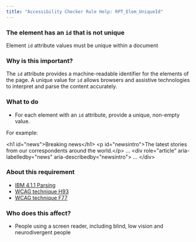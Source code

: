 ```yaml
---
title: "Accessibility Checker Rule Help: RPT_Elem_UniqueId"
---
```


<div className="toolHelp">
<Row>
<Column colLg={16} colMd={8} colSm={4} className="toolHead">

### The element has an `id` that is not unique

<div id="locLevel"></div>

Element `id` attribute values must be unique within a document

</Column>
</Row>
<Row>
<Column colLg={11} colMd={5} colSm={4} className="toolMain">

### Why is this important?

The `id` attribute provides a machine-readable identifier for the elements of the page. A unique value for `id` allows browsers and assistive technologies to interpret and parse the content accurately.

<div id="locSnippet"></div>

### What to do

 * For each element with an `id` attribute, provide a unique, non-empty value.

For example:

<CodeSnippet type="multi" light={true}>&lt;h1 id="news"&gt;Breaking news&lt;/h1&gt;
&lt;p id="newsintro"&gt;The latest stories from our correspondents around the world.&lt;/p&gt;
...
&lt;div role="article" aria-labelledby="news" aria-describedby="newsintro"&gt;
    ...
&lt;/div&gt;</CodeSnippet>

</Column>
<Column colLg={5} colMd={3} colSm={4} className="toolLeft">

### About this requirement

* [IBM 4.1.1 Parsing ](https://www.ibm.com/able/requirements/requirements/#4_1_1)
* [WCAG technique H93](https://www.w3.org/WAI/WCAG21/Techniques/html/H93)
* [WCAG technique F77](https://www.w3.org/WAI/WCAG21/Techniques/failures/F77)

### Who does this affect?

 * People using a screen reader, including blind, low vision and neurodivergent people

</Column>
</Row>
</div>

